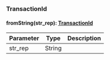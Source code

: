 ### TransactionId


#### fromString(str_rep): [TransactionId](#transactionid)



| Parameter       | Type |  Description |
| --------------- | -------- | -------- |
| str_rep | String |   |

